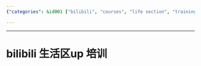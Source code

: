 ```yaml
---
{"categories": &id001 ["bilibili", "courses", "life section", "training"], "category": "Bilibili", "date": "2023-12-22 23:52:59", "description": "This announcement invites participants to a bilibili 生活区up 培训, which is a training or workshop related to the platform's Life Zone and user participation program. The event aims to provide insights and opportunities for users who want to engage with the Life Zone community and learn more about the UGC (user-generated content) guidelines.", "tags": *id001, "title": "bilibili 生活区up 培训"}

---
```


------

# bilibili 生活区up 培训



